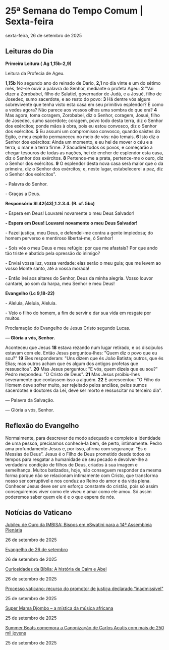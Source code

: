
# 25ª Semana do Tempo Comum | Sexta-feira

sexta-feira, 26 de setembro de 2025

## Leituras do Dia

**Primeira Leitura (** **Ag 1,15b-2,9)**

Leitura da Profecia de Ageu.

**1,15b** No segundo ano do reinado de Dario, **2,1** no dia vinte e um do sétimo mês, fez-se ouvir a palavra do Senhor, mediante o profeta Ageu: **2** "Vai dizer a Zorobabel, filho de Salatiel, governador de Judá, e a Josué, filho de Josedec, sumo sacerdote, e ao resto do povo: **3** Há dentre vós algum sobrevivente que tenha visto esta casa em seu primitivo esplendor? E como a vedes agora? Não parece aos vossos olhos uma sombra do que era? **4** Mas agora, toma coragem, Zorobabel, diz o Senhor, coragem, Josué, filho de Josedec, sumo sacerdote; coragem, povo todo desta terra, diz o Senhor dos exércitos; ponde mãos à obra, pois eu estou convosco, diz o Senhor dos exércitos. **5** Eu assumi um compromisso convosco, quando saístes do Egito, e meu espírito permaneceu no meio de vós: não temais. **6** Isto diz o Senhor dos exércitos: Ainda um momento, e eu hei de mover o céu e a terra, o mar e a terra firme. **7** Sacudirei todos os povos, e começarão a chegar tesouros de todas as nações, hei de encher de esplendor esta casa, diz o Senhor dos exércitos. **8** Pertence-me a prata, pertence-me o ouro, diz o Senhor dos exércitos. **9** O esplendor desta nova casa será maior que o da primeira, diz o Senhor dos exércitos; e, neste lugar, estabelecerei a paz, diz o Senhor dos exércitos".

\- Palavra do Senhor.

\- Graças a Deus.

**Responsório Sl 42(43),1.2.3.4\. (R. cf. 5bc)**

\- Espera em Deus! Louvarei novamente o meu Deus Salvador!

**\- Espera em Deus! Louvarei novamente o meu Deus Salvador!**

\- Fazei justiça, meu Deus, e defendei-me contra a gente impiedosa; do homem perverso e mentiroso libertai-me, ó Senhor!

\- Sois vós o meu Deus e meu refúgio: por que me afastais? Por que ando tão triste e abatido pela opressão do inimigo? 

\- Enviai vossa luz, vossa verdade: elas serão o meu guia; que me levem ao vosso Monte santo, até a vossa morada! 

\- Então irei aos altares do Senhor, Deus da minha alegria. Vosso louvor cantarei, ao som da harpa, meu Senhor e meu Deus! 

**Evangelho (Lc 9,18-22)**

\- Aleluia, Aleluia, Aleluia.

\- Veio o filho do homem, a fim de servir e dar sua vida em resgate por muitos.

Proclamação do Evangelho de Jesus Cristo segundo Lucas.

**— Glória a vós, Senhor.**

Aconteceu que Jesus **18** estava rezando num lugar retirado, e os discípulos estavam com ele. Então Jesus perguntou-lhes: "Quem diz o povo que eu sou?" **19** Eles responderam: "Uns dizem que és João Batista; outros, que és Elias; mas outros acham que és algum dos antigos profetas que ressuscitou". **20** Mas Jesus perguntou: "E vós, quem dizeis que eu sou?" Pedro respondeu: "O Cristo de Deus". **21** Mas Jesus proibiu-lhes severamente que contassem isso a alguém. **22** E acrescentou: "O Filho do Homem deve sofrer muito, ser rejeitado pelos anciãos, pelos sumos sacerdotes e doutores da Lei, deve ser morto e ressuscitar no terceiro dia".

 — Palavra da Salvação.

 — Glória a vós, Senhor.

## Reflexão do Evangelho

 Normalmente, para descrever de modo adequado e completo a identidade de uma pessoa, precisamos conhecê-la bem, de perto, intimamente. Pedro ama profundamente Jesus e, por isso, afirma com segurança: “És o Messias de Deus”. Jesus é o Filho de Deus prometido desde todos os tempos para resgatar a humanidade de seu pecado e devolver-lhe a verdadeira condição de filhos de Deus, criados à sua imagem e semelhança. Muitos batizados, hoje, não conseguem responder da mesma forma porque não se relacionam intimamente com Cristo, que transforma nosso ser corruptível e nos conduz ao Reino do amor e da vida plena. Conhecer Jesus deve ser um esforço constante do cristão, pois só assim conseguiremos viver como ele viveu e amar como ele amou. Só assim poderemos saber quem ele é e o que espera de nós.

## Notícias do Vaticano

[Jubileu de Ouro da IMBISA: Bispos em eSwatini para a 14ª Assembleia Plenária](https://www.vaticannews.va/pt/africa/news/2025-09/imbisa-jubileu-ouro-bispos-eswatini-xiv-assembleia-plenaria.html) 

26 de setembro de 2025

[Evangelho de 26 de setembro](https://www.vaticannews.va/pt/igreja/news/2025-09/evangelho-26-setembro-2025-dom-mario-spaki.html) 

26 de setembro de 2025

[Curiosidades da Bíblia: A história de Caim e Abel](https://www.vaticannews.va/pt/igreja/news/2025-09/curiosidades-biblia-historia-caim-abel.html) 

26 de setembro de 2025

[Processo vaticano: recurso do promotor de justiça declarado “inadmissível"](https://www.vaticannews.va/pt/vaticano/news/2025-09/processo-apelacao-gestao-fundos-santa-se-terceira-audiencia.html) 

25 de setembro de 2025

[Super Mama Djombo – a mística da música africana](https://www.vaticannews.va/pt/africa/news/2025-09/super-mama-djombo-a-mistica-da-musica-africana.html) 

25 de setembro de 2025

[Summer Beats comemora a Canonização de Carlos Acutis com mais de 250 mil jovens](https://www.vaticannews.va/pt/igreja/news/2025-09/summer-beats-comemoracao-canonizacao-carlo-acutis-250-mil-jovens.html) 

25 de setembro de 2025